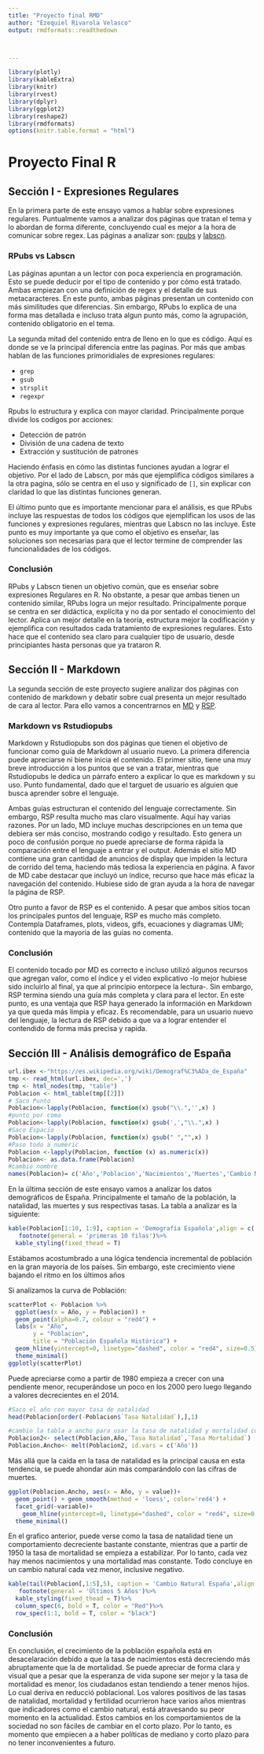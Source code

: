 ```yaml
---
title: "Proyecto final RMD"
author: "Ezequiel Rivarola Velasco"
output: rmdformats::readthedown



---
```

``` r
library(plotly)
library(kableExtra)
library(knitr)
library(rvest)
library(dplyr)
library(ggplot2)
library(reshape2)
library(rmdformats)
options(knitr.table.format = "html") 
```




# Proyecto Final R

## Sección I - Expresiones Regulares

En la primera parte de este ensayo vamos a hablar sobre expresiones regulares. Puntualmente vamos a analizar dos páginas que tratan el tema y lo abordan de forma diferente, concluyendo cual es mejor a la hora de comunicar sobre regex. Las páginas a analizar son: [rpubs](http://rpubs.com/ydmarinb/429756) y [labscn](https://labscn-unalmed.github.io/programacion-R/clases/clase10.html).


### RPubs vs Labscn

Las páginas apuntan a un lector con poca experiencia en programación. Esto se puede deducir por el tipo de contenido y por cómo está tratado. Ambas empiezan con una definición de regex y el detalle de sus metacaracteres. En este punto, ambas páginas presentan un contenido con más similitudes que diferencias. Sin embargo, RPubs lo explica de una forma mas detallada e incluso trata algun punto más, como la agrupación, contenido obligatorio en el tema.

La segunda mitad del contenido entra de lleno en lo que es código. Aquí es donde se ve la principal diferencia entre las paginas. Por más que ambas hablan de las funciones primoridiales de expresiones regulares:

* `grep`
* `gsub`
* `strsplit`
* `regexpr`

Rpubs lo estructura y explica con mayor claridad. Principalmente porque divide los codigos por acciones: 

* Detección de patrón
* División de una cadena de texto
* Extracción y sustitución de patrones

Haciendo énfasis en cómo las distintas funciones ayudan a lograr el objetivo. Por el lado de Labscn, por más que ejemplifica códigos similares a la otra pagina, sólo se centra en el uso y significado de `[]`, sin explicar con claridad lo que las distintas funciones generan.

El último punto que es importante mencionar para el análisis, es que RPubs incluye las respuestas de todos los códigos que ejemplifican los usos de las funciones y expresiones regulares, mientras que Labscn no las incluye. Este punto es muy importante ya que como el objetivo es enseñar, las soluciones son necesarias para que el lector termine de comprender las funcionalidades de los códigos.


### Conclusión

RPubs y Labscn tienen un objetivo común, que es enseńar sobre expresiones Regulares en R. No obstante, a pesar que ambas tienen un contenido similar, RPubs logra un mejor resultado. Principalmente porque se centra en ser didáctica, explícita y no da por sentado el conocimiento del lector. Aplica un mejor detalle en la teoría, estructura mejor la codificación y ejemplifica con resultados cada tratamiento de expresiones regulares. Esto hace que el contenido sea claro para cualquier tipo de usuario, desde principiantes hasta personas que ya trataron R.  


## Sección II - Markdown

La segunda sección de este proyecto sugiere analizar dos páginas con contenido de markdown y debatir sobre cual presenta un mejor resultado de cara al lector. Para ello vamos a concentrarnos en [MD](https://markdown.es/sintaxis-markdown/) y [RSP](https://rstudio-pubs-static.s3.amazonaws.com/330387_5a40ca72c3b14824acedceb7d34618d1.html).


### Markdown vs Rstudiopubs

Markdown y Rstudiopubs son dos páginas que tienen el objetivo de funcionar como guía de Markdown al usuario nuevo. La primera diferencia puede apreciarse ni biene inicia el contenido. El primer sitio, tiene una muy breve introducción a los puntos que se van a tratar, mientras que Rstudiopubs le dedica un párrafo entero a explicar lo que es markdown y su uso. Punto fundamental, dado que el targuet de usuario es alguien que busca aprender sobre el lenguaje.

Ambas guías estructuran el contenido del lenguaje correctamente. Sin embargo, RSP resulta mucho mas claro visualmente. Aquí hay varias razones. Por un lado, MD incluye muchas descripciones en un tema que debiera ser más conciso, mostrando codigo y resultado. Esto genera un poco de confusión porque no puede apreciarse de forma rápida la comparación entre el lenguaje a entrar y el output. Además el sitio MD contiene una gran cantidad de anuncios de display que impiden la lectura de corrido del tema, haciendo más tediosa la experiencia en página. A favor de MD cabe destacar que incluyó un índice, recurso que hace más eficaz la navegación del contenido. Hubiese sido de gran ayuda a la hora de navegar la página de RSP.

Otro punto a favor de RSP es el contenido. A pesar que ambos sitios tocan los principales puntos del lenguaje, RSP es mucho más completo. Contempla Dataframes, plots, videos, gifs, ecuaciones y diagramas UMl; contenido que la mayoría de las guías no comenta.

### Conclusión

El contenido tocado por MD es correcto e incluso utilizó algunos recursos que agregan valor, como el índice y el video explicativo -lo mejor hubiese sido incluirlo al final, ya que al principio entorpece la lectura-. Sin embargo, RSP termina siendo una guía más completa y clara para el lector. En este punto, es una ventaja que RSP haya generado la información en Markdown ya que queda más limpia y eficaz. Es recomendable, para un usuario nuevo del lenguaje, la lectura de RSP debido a que va a lograr entender el contendido de forma más precisa y rapida.


## Sección III - Análisis demográfico de España



```r
url.ibex <-"https://es.wikipedia.org/wiki/Demograf%C3%ADa_de_España"
tmp <- read_html(url.ibex, dec=',')
tmp <- html_nodes(tmp, "table")
Poblacion <- html_table(tmp[[2]])
# Saco Punto
Poblacion<-lapply(Poblacion, function(x) gsub("\\.",'',x) )
#punto por coma
Poblacion<-lapply(Poblacion, function(x) gsub(',',"\\.",x) )
#Saco Espacio
Poblacion<-lapply(Poblacion, function(x) gsub(" ","",x) )
#Paso todo a numeric
Poblacion <-lapply(Poblacion, function (x) as.numeric(x))
Poblacion<- as.data.frame(Poblacion)
#cambio nombre
names(Poblacion)= c('Año','Poblacion','Nacimientos','Muertes','Cambio Natural','Tasa Natalidad','Tasa Mortalidad','Tasa Cambio','Tasa Fertilidad')

```

En la última sección de este ensayo vamos a analizar los datos demográficos de España. Principalmente el tamaño de la población, la natalidad, las muertes y sus respectivas tasas. La tabla a analizar es la siguiente:

```r
kable(Poblacion[1:10, 1:9], caption = 'Demografía Española',align = c('l','c','c','c','c','c','c','c','c')) %>%
   footnote(general = 'primeras 10 filas')%>%
  kable_styling(fixed_thead = T)
```
Estábamos acostumbrado a una lógica tendencia incremental de población en la gran mayoría de los países. Sin embargo, este crecimiento viene bajando el ritmo en los últimos años

Si analizamos la curva de Población:

```r
scatterPlot <- Poblacion %>% 
  ggplot(aes(x = Año, y = Poblacion)) + 
  geom_point(alpha=0.7, colour = "red4") + 
  labs(x = "Año", 
       y = "Poblacion",
       title = "Población Española Histórica") +
  geom_hline(yintercept=0, linetype="dashed", color = "red4", size=0.5) +
  theme_minimal()
ggplotly(scatterPlot)
```

Puede apreciarse como a partir de 1980 empieza a crecer con una pendiente menor, recuperándose un poco en los 2000 pero luego llegando a valores decrecientes en el 2014.

```r
#Saco el año con mayor tasa de natalidad
head(Poblacion[order(-Poblacion$`Tasa Natalidad`),],1)
```


```r
#cambio la tabla a ancho para usar la tasa de natalidad y mortalidad como variable en un grafico de facetas
Poblacion2<- select(Poblacion,Año,`Tasa Natalidad`,`Tasa Mortalidad`)
Poblacion.Ancho<- melt(Poblacion2, id.vars = c('Año'))
```

Más allá que la caída en la tasa de natalidad es la principal causa en esta tendencia, se puede ahondar aún más comparándolo con las cifras de muertes.


```r
ggplot(Poblacion.Ancho, aes(x = Año, y = value))+
  geom_point() + geom_smooth(method = 'loess', color='red4') + 
  facet_grid(~variable)+
    geom_hline(yintercept=0, linetype="dashed", color = "red4", size=0.5) +
  theme_minimal()
```



En el grafico anterior, puede verse como la tasa de natalidad tiene un comportamiento decreciente bastante constante, mientras que a partir de 1950 la tasa de mortalidad se empieza a estabilizar. Por lo tanto, cada vez hay menos nacimientos y una mortalidad mas constante. Todo concluye en un cambio natural cada vez menor, inclusive negativo.

```r
kable(tail(Poblacion[,1:5],5), caption = 'Cambio Natural España',align = c('l','c','c','c','c','c','c','c','c')) %>%
   footnote(general = 'Últimos 5 Años')%>%
  kable_styling(fixed_thead = T)%>%
  column_spec(6, bold = T, color = "Red")%>%
  row_spec(1:1, bold = T, color = "black")
```

### Conclusión

En conclusión, el crecimiento de la población española está en desacelaración debido a que la tasa de nacimientos está decreciendo más abruptamente que la de mortalidad. Se puede apreciar de forma clara y visual que a pesar que la esperanza de vida supone ser mejor y la tasa de mortalidad es menor, los ciudadanos estan tendiendo a tener menos hijos. Lo cual deriva en reducció poblacional. Los valores positivos de las tasas de natalidad, mortalidad y fertilidad ocurrieron hace varios años mientras que indicadores como el cambio natural, está atravesando su peor momento en la actualidad. Estos cambios en los comportamientos de la sociedad no son fáciles de cambiar en el corto plazo. Por lo tanto, es momento que empiecen a a haber políticas de mediano y corto plazo para no tener inconvenientes a futuro.
